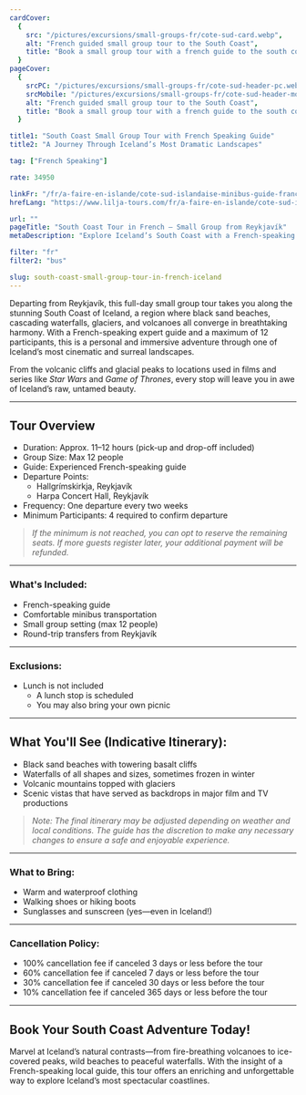 ```yaml
---
cardCover:
  {
    src: "/pictures/excursions/small-groups-fr/cote-sud-card.webp",
    alt: "French guided small group tour to the South Coast",
    title: "Book a small group tour with a french guide to the south coast of Iceland",
  }
pageCover:
  {
    srcPC: "/pictures/excursions/small-groups-fr/cote-sud-header-pc.webp",
    srcMobile: "/pictures/excursions/small-groups-fr/cote-sud-header-mobile.webp",
    alt: "French guided small group tour to the South Coast",
    title: "Book a small group tour with a french guide to the south coast of Iceland",
  }

title1: "South Coast Small Group Tour with French Speaking Guide"
title2: "A Journey Through Iceland’s Most Dramatic Landscapes"

tag: ["French Speaking"]

rate: 34950

linkFr: "/fr/a-faire-en-islande/cote-sud-islandaise-minibus-guide-francais"
hrefLang: "https://www.lilja-tours.com/fr/a-faire-en-islande/cote-sud-islandaise-minibus-guide-francais"

url: ""
pageTitle: "South Coast Tour in French – Small Group from Reykjavík"
metaDescription: "Explore Iceland’s South Coast with a French-speaking guide. Waterfalls, black sand beaches, and volcanoes in a small group tour from Reykjavík."

filter: "fr"
filter2: "bus"

slug: south-coast-small-group-tour-in-french-iceland
---
```


Departing from Reykjavík, this full-day small group tour takes you along the stunning South Coast of Iceland, a region where black sand beaches, cascading waterfalls, glaciers, and volcanoes all converge in breathtaking harmony. With a French-speaking expert guide and a maximum of 12 participants, this is a personal and immersive adventure through one of Iceland’s most cinematic and surreal landscapes.

From the volcanic cliffs and glacial peaks to locations used in films and series like _Star Wars_ and _Game of Thrones_, every stop will leave you in awe of Iceland’s raw, untamed beauty.

---

## Tour Overview

- Duration: Approx. 11–12 hours (pick-up and drop-off included)
- Group Size: Max 12 people
- Guide: Experienced French-speaking guide
- Departure Points:
  - Hallgrímskirkja, Reykjavík
  - Harpa Concert Hall, Reykjavík
- Frequency: One departure every two weeks
- Minimum Participants: 4 required to confirm departure

> _If the minimum is not reached, you can opt to reserve the remaining seats. If more guests register later, your additional payment will be refunded._

---

### What's Included:

- French-speaking guide
- Comfortable minibus transportation
- Small group setting (max 12 people)
- Round-trip transfers from Reykjavík

---

### Exclusions:

- Lunch is not included
  - A lunch stop is scheduled
  - You may also bring your own picnic

---

## What You'll See (Indicative Itinerary):

- Black sand beaches with towering basalt cliffs
- Waterfalls of all shapes and sizes, sometimes frozen in winter
- Volcanic mountains topped with glaciers
- Scenic vistas that have served as backdrops in major film and TV productions

> _Note: The final itinerary may be adjusted depending on weather and local conditions. The guide has the discretion to make any necessary changes to ensure a safe and enjoyable experience._

---

### What to Bring:

- Warm and waterproof clothing
- Walking shoes or hiking boots
- Sunglasses and sunscreen (yes—even in Iceland!)

---

### Cancellation Policy:

- 100% cancellation fee if canceled 3 days or less before the tour
- 60% cancellation fee if canceled 7 days or less before the tour
- 30% cancellation fee if canceled 30 days or less before the tour
- 10% cancellation fee if canceled 365 days or less before the tour

---

## Book Your South Coast Adventure Today!

Marvel at Iceland’s natural contrasts—from fire-breathing volcanoes to ice-covered peaks, wild beaches to peaceful waterfalls. With the insight of a French-speaking local guide, this tour offers an enriching and unforgettable way to explore Iceland’s most spectacular coastlines.

<script
  type="text/javascript"
  src="https://widgets.bokun.io/assets/javascripts/apps/build/BokunWidgetsLoader.js?bookingChannelUUID=97236c68-b945-4a96-8587-660bdc4c45fd"
  async
></script>

<div
  class="bokunWidget"
  data-src="https://widgets.bokun.io/online-sales/97236c68-b945-4a96-8587-660bdc4c45fd/experience-calendar/969932"
></div>
